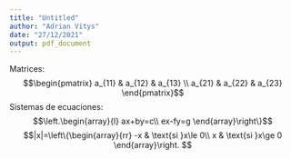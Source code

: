 ```yaml
---
title: "Untitled"
author: "Adrian Vitys"
date: "27/12/2021"
output: pdf_document
---
```


Matrices:
$$\begin{pmatrix} a_{11} & a_{12} & a_{13} \\ a_{21} & a_{22} & a_{23} \end{pmatrix}$$
Sistemas de ecuaciones:
$$\left.\begin{array}{l} ax+by=c\\ ex-fy=g \end{array}\right\}$$
$$|x|=\left\{\begin{array}{rr}
-x & \text{si }x\le 0\\
x & \text{si }x\ge 0 \end{array}\right.
$$
